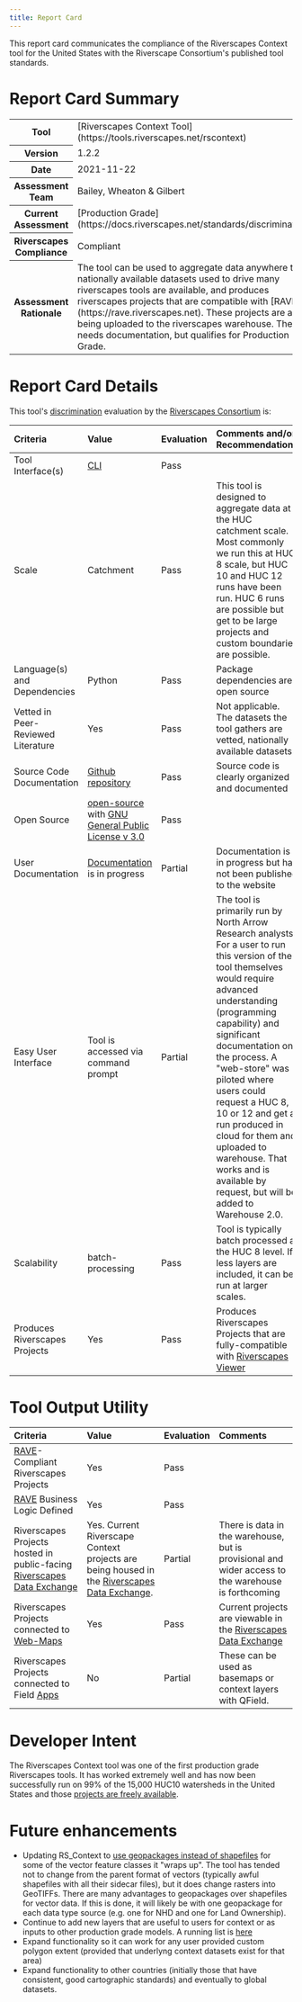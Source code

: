 ```yaml
---
title: Report Card
---
```


This report card communicates the compliance of the Riverscapes Context tool for the United States with the Riverscape Consortium's published tool standards.

# Report Card Summary

<table>
  <tr>
    <th>Tool</th>
    <td>[Riverscapes Context Tool](https://tools.riverscapes.net/rscontext)</td>
  </tr>
  <tr>
    <th>Version</th>
    <td>1.2.2</td>
  </tr>
  <tr>
    <th>Date</th>
    <td>2021-11-22</td>
  </tr>
  <tr>
    <th>Assessment Team</th>
    <td>Bailey, Wheaton & Gilbert</td>
  </tr>
  <tr>
    <th>Current Assessment</th>
    <td>[Production Grade](https://docs.riverscapes.net/standards/discrimination)</td>
  </tr>
  <tr>
    <th>Riverscapes Compliance</th>
    <td>Compliant</td>
  </tr>
  <tr>
    <th>Assessment Rationale</th>
    <td>
      The tool can be used to aggregate data anywhere the nationally available
      datasets used to drive many riverscapes tools are available, and produces
      riverscapes projects that are compatible with
      [RAVE](https://rave.riverscapes.net). These projects are also being
      uploaded to the riverscapes warehouse. The tool needs documentation, but
      qualifies for Production Grade.
    </td>
  </tr>
</table>

# Report Card Details

This tool's [discrimination](https://docs.riverscapes.net/standards/toolStandards) evaluation by the [Riverscapes Consortium](https://riverscapes.net) is:

| Criteria                           | Value                                                                                                                                                                                                                                  | Evaluation                                               | Comments and/or Recommendations                                                                                                                                                                                                                                                                                                                                                                                                                     |
| :--------------------------------- | :------------------------------------------------------------------------------------------------------------------------------------------------------------------------------------------------------------------------------------- | :------------------------------------------------------- | :-------------------------------------------------------------------------------------------------------------------------------------------------------------------------------------------------------------------------------------------------------------------------------------------------------------------------------------------------------------------------------------------------------------------------------------------------- |
| Tool Interface(s)                  | [CLI](https://en.wikipedia.org/wiki/Command-line_interface)                                                                                                                                                                            | Pass                                                        |                                                                                                                                                                                                                                                                                                                                                                                                                                                     |
| Scale                              | Catchment                                                                                                                                                                                                                              | Pass                                                        | This tool is designed to aggregate data at the HUC catchment scale. Most commonly we run this at HUC 8 scale, but HUC 10 and HUC 12 runs have been run. HUC 6 runs are possible but get to be large projects and custom boundaries are possible.                                                                                                                                                                                                    |
| Language(s) and Dependencies       | Python                                                                                                                                                                                                                                 | Pass                                                        | Package dependencies are open source                                                                                                                                                                                                                                                                                                                                                                                                                |
| Vetted in Peer-Reviewed Literature | Yes                                                                                                                                                                                                                                    | Pass                                                        | Not applicable. The datasets the tool gathers are vetted, nationally available datasets.                                                                                                                                                                                                                                                                                                                                                            |
| Source Code Documentation          | [Github repository](https://github.com/Riverscapes/riverscapes-tools/tree/master/packages/rscontext)                                                                                             | Pass    | Source code is clearly organized and documented                                                                                                                                                                                                                                                                                                                                                                                                     |
| Open Source                        | [open-source](https://github.com/Riverscapes/riverscapes-tools/tree/master/packages/rscontext) with [GNU General Public License v 3.0](https://github.com/Riverscapes/riverscapes-tools/blob/master/LICENSE) | Pass    |                                                                                                                                                                                                                                                                                                                                                                                                                                                     |
| User Documentation                 | [Documentation](http://tools.riverscapes.net/channel/) is in progress                                                                                                                                                                  | Partial | Documentation is in progress but has not been published to the website                                                                                                                                                                                                                                                                                                                                                                              |
| Easy User Interface                | Tool is accessed via command prompt                                                                                                                                                                                                    | Partial | The tool is primarily run by North Arrow Research analysts. For a user to run this version of the tool themselves would require advanced understanding (programming capability) and significant documentation on the process. A "web-store" was piloted where users could request a HUC 8, 10 or 12 and get a run produced in cloud for them and uploaded to warehouse. That works and is available by request, but will be added to Warehouse 2.0. |
| Scalability                        | batch-processing                                                                                                                                                                                                                       | Pass    | Tool is typically batch processed at the HUC 8 level. If less layers are included, it can be run at larger scales.                                                                                                                                                                                                                                                                                                                                  |
| Produces Riverscapes Projects      | Yes                                                                                                                                                                                                                                    | Pass    | Produces Riverscapes Projects that are fully-compatible with [Riverscapes Viewer](https://viewer.riverscapes.net)                                                                                                                                                                                                                                                                                                                                                   |

# Tool Output Utility

| Criteria                                                                                                                                      | Value                                                                                                                   | Evaluation                                               | Comments                                                                                                                                 |
| :-------                                                                                                                                      | :----                                                                                                                   | :---------                                               | :-------                                                                                                                                 |
| [RAVE](https://rave.riverscapes.net)- Compliant Riverscapes Projects                                                                          | Yes                                                                                                                     | Pass    |                                                                                                                                          |
| [RAVE](https://rave.riverscapes.net) Business Logic Defined                                                                                   | Yes                                                                                                                     | Pass    |                                                                                                                                          |
| Riverscapes Projects hosted in public-facing [Riverscapes Data Exchange](https://data.riverscapes.net)  | Yes. Current Riverscape Context projects are being housed in the [Riverscapes Data Exchange](https://data.riverscapes.net). |  Partial | There is data in the warehouse, but is provisional and wider access to the warehouse is forthcoming                                      |
| Riverscapes Projects connected to [Web-Maps](https://riverscapes.net/software-help/help-web) <i class="fa fa-map-o" aria-hidden="true"></i> | Yes                                                                                                                     | Pass    | Current projects are viewable in the [Riverscapes Data Exchange](https://data.riverscapes.net) |
| Riverscapes Projects connected to Field [Apps](https://docs.riverscapes.net/category/products)                                          | No                                                                                                                      | Partial | These can be used as basemaps or context layers with QField.                                                                             |

# Developer Intent

The Riverscapes Context tool was one of the first production grade Riverscapes tools. It has worked extremely well and has now been successfully run on 99% of the 15,000 HUC10 watersheds in the United States and those [projects are freely available](https://data.riverscapes.net).

# Future enhancements

- Updating RS_Context to [use geopackages instead of shapefiles](https://github.com/Riverscapes/riverscapes-tools/issues/135) for some of the vector feature classes it "wraps up". The tool has tended not to change from the parent format of vectors (typically awful shapefiles with all their sidecar files), but it does change rasters into GeoTIFFs. There are many advantages to geopackages over shapefiles for vector data. If this is done, it will likely be with one geopackage for each data type source (e.g. one for NHD and one for Land Ownership).
- Continue to add new layers that are useful to users for context or as inputs to other production grade models. A running list is [here](https://github.com/Riverscapes/riverscapes-tools/issues?q=is%3Aopen+is%3Aissue+label%3Aenhancement+label%3Apkg%3ARS-Context)
- Expand functionality so it can work for any user provided custom polygon extent (provided that underlyng context datasets exist for that area)
- Expand functionality to other countries (initially those that have consistent, good cartographic standards) and eventually to global datasets.
